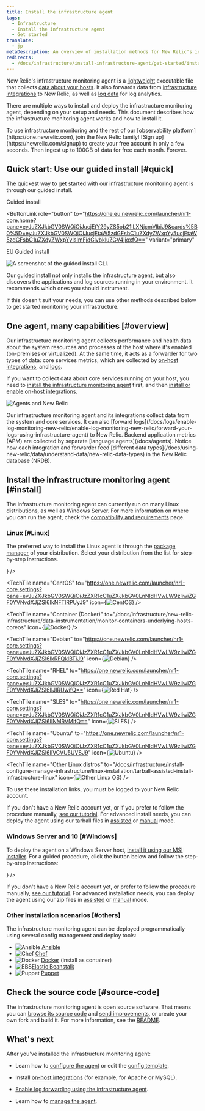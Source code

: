 ```yaml
---
title: Install the infrastructure agent
tags:
  - Infrastructure
  - Install the infrastructure agent
  - Get started
translate:
  - jp
metaDescription: An overview of installation methods for New Relic's infrastructure monitoring agent and infrastructure integrations.
redirects:
  - /docs/infrastructure/install-infrastructure-agent/get-started/install-infrastructure-agent-new-relic
---
```











New Relic's infrastructure monitoring agent is a [lightweight](/docs/infrastructure/new-relic-infrastructure/getting-started/infrastructure-agent-performance-overhead) executable file that collects [data about your hosts](/docs/infrastructure/manage-your-data/data-instrumentation/default-infrastructure-events). It also forwards data from [infrastructure integrations](/docs/integrations/infrastructure-integrations/get-started/introduction-infrastructure-integrations) to New Relic, as well as [log data](/docs/logs/enable-log-monitoring-new-relic/enable-log-monitoring-new-relic/forward-your-logs-using-infrastructure-agent) for log analytics.

There are multiple ways to install and deploy the infrastructure monitoring agent, depending on your setup and needs. This document describes how the infrastructure monitoring agent works and how to install it.

<Callout variant="tip">
  To use infrastructure monitoring and the rest of our [observability platform](https://one.newrelic.com), join the New Relic family! [Sign up](https://newrelic.com/signup) to create your free account in only a few seconds. Then ingest up to 100GB of data for free each month. Forever.
</Callout>

## Quick start: Use our guided install [#quick]

The quickest way to get started with our infrastructure monitoring agent is through our guided install.

<ButtonGroup>
<ButtonLink
  role="button"
  to="https://one.newrelic.com/launcher/nr1-core.home?pane=eyJuZXJkbGV0SWQiOiJucjEtY29yZS5ob21lLXNjcmVlbiJ9&cards%5B0%5D=eyJuZXJkbGV0SWQiOiJucjEtaW5zdGFsbC1uZXdyZWxpYy5ucjEtaW5zdGFsbC1uZXdyZWxpYyIsImFjdGlvbkluZGV4IjoxfQ=="
  variant="primary"
>
  Guided install
</ButtonLink>

<ButtonLink
  role="button"
  to="https://one.eu.newrelic.com/launcher/nr1-core.home?pane=eyJuZXJkbGV0SWQiOiJucjEtY29yZS5ob21lLXNjcmVlbiJ9&cards%5B0%5D=eyJuZXJkbGV0SWQiOiJucjEtaW5zdGFsbC1uZXdyZWxpYy5ucjEtaW5zdGFsbC1uZXdyZWxpYyIsImFjdGlvbkluZGV4IjoxfQ=="
  variant="primary"
>
  EU Guided install
</ButtonLink>
</ButtonGroup>

![A screenshot of the guided install CLI.](./images/guided-install-cli.png "The guided install CLI.")

Our guided install not only installs the infrastructure agent, but also discovers the applications and log sources running in your environment. It recommends which ones you should instrument.

If this doesn't suit your needs, you can use other methods described below to get started monitoring your infrastructure.

## One agent, many capabilities [#overview]

Our infrastructure monitoring agent collects performance and health data about the system resources and processes of the host where it's enabled (on-premises or virtualized). At the same time, it acts as a forwarder for two types of data: core services metrics, which are collected by [on-host integrations](/docs/integrations/host-integrations/getting-started/introduction-host-integrations), and [logs](/docs/logs/enable-log-monitoring-new-relic/enable-log-monitoring-new-relic/forward-your-logs-using-infrastructure-agent).

If you want to collect data about core services running on your host, you need to [install the infrastructure monitoring agent](#install) first, and then [install or enable on-host integrations](/docs/integrations/host-integrations/installation/install-infrastructure-host-integrations).

![Agents and New Relic](./images/Agents-and-NR-%288%29.png "Agents and New Relic")

<figcaption>
  Our infrastructure monitoring agent and its integrations collect data from the system and core services. It can also [forward logs](/docs/logs/enable-log-monitoring-new-relic/enable-log-monitoring-new-relic/forward-your-logs-using-infrastructure-agent) to New Relic. Backend application metrics (APM) are collected by separate [language agents](/docs/agents). Notice how each integration and forwarder feed [different data types](/docs/using-new-relic/data/understand-data/new-relic-data-types) in the New Relic database (NRDB).
</figcaption>

## Install the infrastructure monitoring agent [#install]

The infrastructure monitoring agent can currently run on many Linux distributions, as well as Windows Server. For more information on where you can run the agent, check the [compatibility and requirements](/docs/infrastructure/infrastructure-monitoring/get-started/compatibility-requirements-infrastructure-agent) page.

### Linux [#Linux]

The preferred way to install the Linux agent is through the [package manager](/docs/infrastructure/install-infrastructure-agent/linux-installation/install-infrastructure-agent-linux-using-package-manager) of your distribution. Select your distribution from the list for step-by-step instructions.

<TechTileGrid>
  <TechTile
    name="Amazon Linux"
    to="https://one.newrelic.com/launcher/nr1-core.settings?pane=eyJuZXJkbGV0SWQiOiJzZXR1cC1uZXJkbGV0LnNldHVwLW9zIiwiZGF0YVNvdXJjZSI6IkFNQVpPTl9MSU5VWCJ9"
    icon={<img src={amazonlinux} alt="Amazon Linux"/>}
  />

  <TechTile
    name="CentOS"
    to="https://one.newrelic.com/launcher/nr1-core.settings?pane=eyJuZXJkbGV0SWQiOiJzZXR1cC1uZXJkbGV0LnNldHVwLW9zIiwiZGF0YVNvdXJjZSI6IkNFTlRPUyJ9"
    icon={<img src={centos} alt="CentOS"/>}
  />

  <TechTile
    name="Container (Docker)"
    to="/docs/infrastructure/new-relic-infrastructure/data-instrumentation/monitor-containers-underlying-hosts-coreos"
    icon={<img src={dockerLogoCrop} alt="Docker"/>}
  />

  <TechTile
    name="Debian"
    to="https://one.newrelic.com/launcher/nr1-core.settings?pane=eyJuZXJkbGV0SWQiOiJzZXR1cC1uZXJkbGV0LnNldHVwLW9zIiwiZGF0YVNvdXJjZSI6IkRFQklBTiJ9"
    icon={<img src={debian} alt="Debian"/>}
  />

  <TechTile
    name="RHEL"
    to="https://one.newrelic.com/launcher/nr1-core.settings?pane=eyJuZXJkbGV0SWQiOiJzZXR1cC1uZXJkbGV0LnNldHVwLW9zIiwiZGF0YVNvdXJjZSI6IlJIRUwifQ=="
    icon={<img src={redHatNew2} alt="Red Hat"/>}
  />

  <TechTile
    name="SLES"
    to="https://one.newrelic.com/launcher/nr1-core.settings?pane=eyJuZXJkbGV0SWQiOiJzZXR1cC1uZXJkbGV0LnNldHVwLW9zIiwiZGF0YVNvdXJjZSI6IlNMRVMifQ=="
    icon={<img src={suse} alt="SLES"/>}
  />

  <TechTile
    name="Ubuntu"
    to="https://one.newrelic.com/launcher/nr1-core.settings?pane=eyJuZXJkbGV0SWQiOiJzZXR1cC1uZXJkbGV0LnNldHVwLW9zIiwiZGF0YVNvdXJjZSI6IlVCVU5UVSJ9"
    icon={<img src={ubuntu} alt="Ubuntu"/>}
  />

  <TechTile
    name="Other Linux distros"
    to="/docs/infrastructure/install-configure-manage-infrastructure/linux-installation/tarball-assisted-install-infrastructure-linux"
    icon={<img src={otherlinux} alt="Other Linux OS"/>}
  />
</TechTileGrid>

To use these installation links, you must be logged to your New Relic account.

If you don't have a New Relic account yet, or if you prefer to follow the procedure manually, [see our tutorial](/docs/infrastructure/install-infrastructure-agent/linux-installation/install-infrastructure-agent-linux-using-package-manager). For advanced install needs, you can deploy the agent using our tarball files in [assisted](/docs/infrastructure/install-infrastructure-agent/linux-installation/tarball-assisted-install-infrastructure-agent-linux) or [manual](/docs/infrastructure/install-infrastructure-agent/linux-installation/tarball-manual-install-infrastructure-agent-linux) mode.

### Windows Server and 10 [#Windows]

To deploy the agent on a Windows Server host, [install it using our MSI installer](/docs/infrastructure/install-configure-manage-infrastructure/windows-installation/install-infrastructure-windows-server-using-msi-installer). For a guided procedure, click the button below and follow the step-by-step instructions:

<TechTileGrid>
  <TechTile
    name="Windows"
    to="https://one.newrelic.com/launcher/nr1-core.settings?pane=eyJuZXJkbGV0SWQiOiJzZXR1cC1uZXJkbGV0LnNldHVwLW9zIiwiZGF0YVNvdXJjZSI6IldJTkRPV1MifQ=="
    icon={<img src={windows} alt="amazonlinux.png"/>}
  />
</TechTileGrid>

If you don't have a New Relic account yet, or prefer to follow the procedure manually, [see our tutorial](/docs/infrastructure/install-configure-manage-infrastructure/windows-installation/install-infrastructure-windows-server-using-msi-installer). For advanced installation needs, you can deploy the agent using our zip files in [assisted](https://docs.newrelic.com/docs/infrastructure/install-configure-infrastructure/windows-installation/assisted-install-infrastructure-windows) or [manual](https://docs.newrelic.com/docs/infrastructure/install-configure-infrastructure/windows-installation/manual-install-infrastructure-windows) mode.

### Other installation scenarios [#others]

The infrastructure monitoring agent can be deployed programmatically using several config management and deploy tools:

* <ImageSizing width="32px" height="32px" verticalAlign="middle">![Ansible](./images/ansible-red-logo.png "Ansible")</ImageSizing> [Ansible](/docs/infrastructure/new-relic-infrastructure/config-management-tools/configure-new-relic-infrastructure-using-ansible)
* <ImageSizing width="32px" height="32px" verticalAlign="middle">![Chef](./images/chef-logo.png "Chef")</ImageSizing> [Chef](/docs/infrastructure/new-relic-infrastructure/config-management-tools/configure-new-relic-infrastructure-using-chef)
* <ImageSizing width="32px" height="28px" verticalAlign="middle">![Docker](./images/docker-logo-crop.png "Docker")</ImageSizing> [Docker](/docs/infrastructure/install-infrastructure-agent/linux-installation/docker-container-infrastructure-monitoring) (install as container)
* <ImageSizing width="32px" height="32px" verticalAlign="middle">![EBS](./images/ebs.png "EBS")</ImageSizing>[Elastic Beanstalk](/docs/infrastructure/install-infrastructure-agent/config-management-tools/install-infrastructure-agent-aws-elastic-beanstalk)
* <ImageSizing width="32px" height="32px" verticalAlign="middle">![Puppet](./images/puppet-logo.png "Puppet")</ImageSizing> [Puppet](/docs/infrastructure/new-relic-infrastructure/config-management-tools/configure-new-relic-infrastructure-puppet)

## Check the source code [#source-code]

The infrastructure monitoring agent is open source software. That means you can [browse its source code](https://github.com/newrelic/infrastructure-agent) and [send improvements](https://github.com/newrelic/infrastructure-agent/blob/master/CONTRIBUTING.md), or create your own fork and build it. For more information, see the [README](https://github.com/newrelic/infrastructure-agent/blob/master/README.md).

## What's next

After you've installed the infrastructure monitoring agent:

* Learn how to [configure the agent](/docs/infrastructure/install-configure-infrastructure/configuration/configure-infrastructure-agent) or edit the [config template](https://github.com/newrelic/infrastructure-agent/blob/master/assets/examples/infrastructure/newrelic-infra-template.yml.example).
* Install [on-host integrations](/docs/integrations/host-integrations/getting-started/introduction-host-integrations) (for example, for Apache or MySQL).
* [Enable log forwarding using the infrastructure agent](/docs/logs/enable-new-relic-logs/1-enable-logs/forward-your-logs-using-new-relic-infrastructure).
* Learn how to [manage the agent](/docs/infrastructure/install-infrastructure-agent/manage-your-agent).

  [](/docs/logs/enable-new-relic-logs/1-enable-logs/forward-your-logs-using-new-relic-infrastructure)
